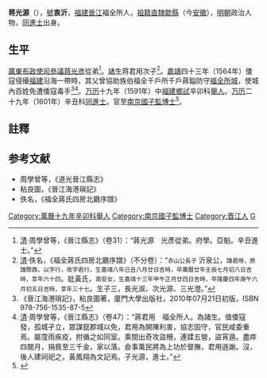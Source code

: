 '''蒋光源'''（{{bd|？||？|catIdx=J蔣}}），[[號|號]]'''衷沂'''，[[福建都指揮使司|福建]][[晉江|晉江]]福全所人，[[祖籍|祖籍]][[南直隸|直隸]][[歙縣|歙縣]]（今[[安徽|安徽]]），[[明朝|明朝]]政治人物，[[同進士|同進士]]出身。

==生平==
[[廣東等處承宣布政使司|廣東]][[布政使司|布政使司]][[參議|參議]][[蒋光彦|蒋光彦]]從弟<ref>[[清|清]]·周學曾等，《晉江縣志》（卷31）：“蔣光源　光彥從弟。府學。亞魁。辛丑進士。”</ref>。[[諸生|諸生]]蒋君用次子<ref>[[清|清]]·佚名，《福全蔣氏四房北廳序譜》（不分卷）：“<small>赤山公長子</small> 沂泉公，<small>諱君用，原諱際酉，以字行，改字君行。生嘉靖八年己丑八月廿日吉時，卒萬曆廿年壬辰七月初八日吉時，享年六十四</small>。妣黃氏，<small>南安女，生嘉靖十三年甲午正月廿四日吉時，卒隆慶四年庚午六月初五日吉時，享年三十七</small>。生子三，長光淑、次光源、三光澄。”</ref>。[[嘉靖|嘉靖]]四十三年（1564年）倭寇侵擾[[福建等處承宣布政使司|福建]]沿海一帶時，其父曾協助族伯福全千戶所千戶蔣鎰防守[[福全所城|福全所城]]，使城內百姓免遭倭寇毒手<ref>《晉江海港瑣記》，粘良圖著，廈門大學出版社，2010年07月21日初版，ISBN 978-756-1535-87-5</ref><ref>[[清|清]]·周學曾等，《晉江縣志》（卷47）：“蔣君用　福全所人。為諸生。值倭寇發，孤城孑立，眾謀竄郡城以免，君用為開陳利害，協志固守，官民咸委重焉。屬霪雨疾疫，拊循之如同室。乘間出奇攻盜柵，連蹂五營，盜宵遁。盡瘁四閱月，捐貲至三千金，家以落。僉事萬民將為上功於督撫，君用遜謝。沒，後人建祠祀之，黃鳳翔為文記焉。子光源，進士。”</ref>。[[万历|万历]]十九年（1591年）中[[福建等處承宣布政使司|福建]][[鄉試|鄉試]]辛卯科[[舉人|舉人]]。[[万历|万历]]二十九年（1601年）辛丑科[[同進士|同進士]]。官至[[南京國子監|南京國子監]][[博士|博士]]<ref>{{Cite web |url=http://www.mnwhstq.com/szzy/qzwszlqwk/201608/t20160816_102945.htm |title=晋江蒋姓源流-泉州文史资料全文库-数字资源-闽南文化生态保护区 |access-date=2021-07-02 |archive-date=2021-07-09 |archive-url=https://web.archive.org/web/20210709182143/http://www.mnwhstq.com/szzy/qzwszlqwk/201608/t20160816_102945.htm |dead-url=no }}</ref>。

==註釋==
{{reflist}}

==参考文献==
*周學曾等，《道光晉江縣志》
*粘良圖，《晉江海港瑣記》
*佚名，《福全蔣氏四房北廳序譜》

{{萬曆二十九年辛丑科殿試金榜}}
{{DEFAULTSORT:Jiang蔣}}

[[Category:萬曆十九年辛卯科舉人|Category:萬曆十九年辛卯科舉人]]
[[Category:南京國子監博士|Category:南京國子監博士]]
[[Category:晋江人|Category:晋江人]]
[[Category:蔣姓|G]]